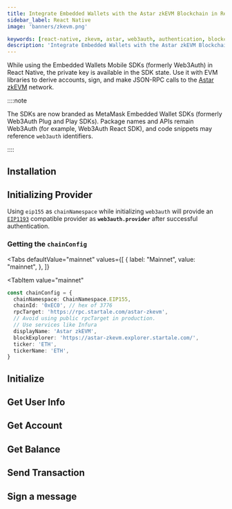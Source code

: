 ```yaml
---
title: Integrate Embedded Wallets with the Astar zkEVM Blockchain in React Native
sidebar_label: React Native
image: 'banners/zkevm.png'

keywords: [react-native, zkevm, astar, web3auth, authentication, blockchain]
description: 'Integrate Embedded Wallets with the Astar zkEVM Blockchain in React Native | Embedded Wallets'
---
```



<SEO
  title="Integrate Embedded Wallets with the Astar zkEVM Blockchain in React Native"
  description="Integrate Embedded Wallets with the Astar zkEVM Blockchain in React Native | Embedded Wallets"
  image="https://web3auth.io/docs/banners/zkevm.png"
  slug="/embedded-wallets/connect-blockchain/evm/zkevm/react-native"
/>

While using the Embedded Wallets Mobile SDKs (formerly Web3Auth) in React Native, the private key is available in the SDK state. Use it with EVM libraries to derive accounts, sign, and make JSON-RPC calls to the [Astar zkEVM](https://docs.astar.network/docs/build/zkEVM/) network.

::::note

The SDKs are now branded as MetaMask Embedded Wallet SDKs (formerly Web3Auth Plug and Play SDKs). Package names and APIs remain Web3Auth (for example, Web3Auth React SDK), and code snippets may reference `web3auth` identifiers.

::::

## Installation

<InstallationSnippet />

## Initializing Provider

Using `eip155` as `chainNamespace` while initializing `web3auth` will provide an [`EIP1193`](https://eips.ethereum.org/EIPS/eip-1193) compatible provider as **`web3auth.provider`** after successful authentication.

### Getting the `chainConfig`

<Tabs
 defaultValue="mainnet"
  values={[
    { label: "Mainnet", value: "mainnet", },
  ]}
>
<TabItem
  value="mainnet"
>

```typescript
const chainConfig = {
  chainNamespace: ChainNamespace.EIP155,
  chainId: '0xEC0', // hex of 3776
  rpcTarget: 'https://rpc.startale.com/astar-zkevm',
  // Avoid using public rpcTarget in production.
  // Use services like Infura
  displayName: 'Astar zkEVM',
  blockExplorer: 'https://astar-zkevm.explorer.startale.com/',
  ticker: 'ETH',
  tickerName: 'ETH',
}
```

</TabItem>
</Tabs>

## Initialize

<InitialisationSnippet />

## Get User Info

<UserInfoSnippet />

## Get Account

<GetAccountSnippet />

## Get Balance

<GetBalanceSnippet />

## Send Transaction

<SendTransactionSnippet />

## Sign a message

<SignMessageSnippet />
